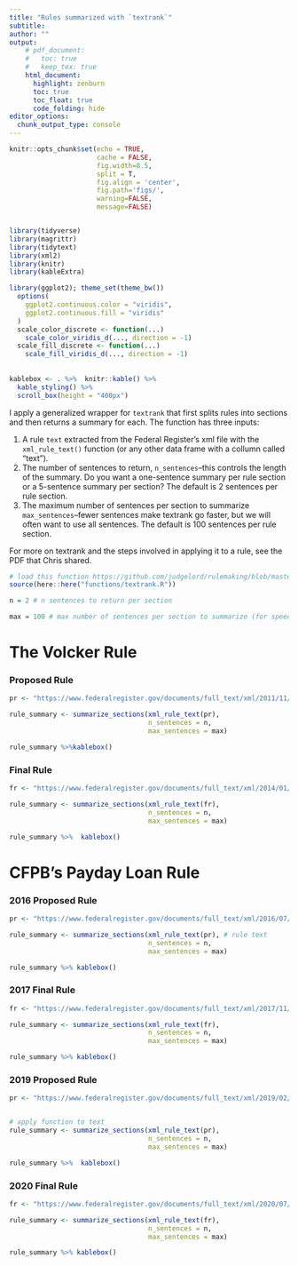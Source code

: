 ```yaml
---
title: "Rules summarized with `textrank`"
subtitle: 
author: ""
output:
    # pdf_document:
    #   toc: true
    #   keep_tex: true
    html_document:
      highlight: zenburn
      toc: true
      toc_float: true
      code_folding: hide
editor_options: 
  chunk_output_type: console
---
```



```r
knitr::opts_chunk$set(echo = TRUE, 
                      cache = FALSE, 
                      fig.width=8.5, 
                      split = T,
                      fig.align = 'center', 
                      fig.path='figs/',
                      warning=FALSE, 
                      message=FALSE)


library(tidyverse)
library(magrittr)
library(tidytext)
library(xml2)
library(knitr)
library(kableExtra)

library(ggplot2); theme_set(theme_bw())
  options(
    ggplot2.continuous.color = "viridis",
    ggplot2.continuous.fill = "viridis"
  )
  scale_color_discrete <- function(...)
    scale_color_viridis_d(..., direction = -1)
  scale_fill_discrete <- function(...)
    scale_fill_viridis_d(..., direction = -1)
  
  
kablebox <- . %>%  knitr::kable() %>% 
  kable_styling() %>% 
  scroll_box(height = "400px")
```

I apply a generalized wrapper for `textrank` that first splits rules into sections and then returns a summary for each. The function has three inputs:

1. A rule `text` extracted from the Federal Register's xml file with the `xml_rule_text()` function (or any other data frame with a collumn called "text").
1. The number of sentences to return, `n_sentences`--this controls the length of the summary. Do you want a one-sentence summary per rule section or a 5-sentence summary per section? The default is 2 sentences per rule section.  
1. The maximum number of sentences per section to summarize `max_sentences`--fewer sentences make textrank go faster, but we will often want to use all sentences. The default is 100 sentences per rule section.

For more on textrank and the steps involved in applying it to a rule, see the PDF that Chris shared. 

```r
# load this function https://github.com/judgelord/rulemaking/blob/master/functions/textrank.R
source(here::here("functions/textrank.R"))

n = 2 # n sentences to return per section

max = 100 # max number of sentences per section to summarize (for speed and robustness)
```

# The Volcker Rule 

### Proposed Rule
```r
pr <- "https://www.federalregister.gov/documents/full_text/xml/2011/11/07/2011-27184.xml"

rule_summary <- summarize_sections(xml_rule_text(pr), 
                                   n_sentences = n,
                                   max_sentences = max)

rule_summary %>%kablebox()
```

### Final Rule
```r
fr <- "https://www.federalregister.gov/documents/full_text/xml/2014/01/31/2013-31511.xml"

rule_summary <- summarize_sections(xml_rule_text(fr), 
                                   n_sentences = n,
                                   max_sentences = max)

rule_summary %>%  kablebox()
```

# CFPB's Payday Loan Rule

### 2016 Proposed Rule
```r
pr <- "https://www.federalregister.gov/documents/full_text/xml/2016/07/22/2016-13490.xml"

rule_summary <- summarize_sections(xml_rule_text(pr), # rule text 
                                   n_sentences = n,
                                   max_sentences = max)

rule_summary %>% kablebox()
```

### 2017 Final Rule
```r
fr <- "https://www.federalregister.gov/documents/full_text/xml/2017/11/17/2017-21808.xml"

rule_summary <- summarize_sections(xml_rule_text(fr), 
                                   n_sentences = n,
                                   max_sentences = max)

rule_summary %>% kablebox()
```

### 2019 Proposed Rule
```r
pr <- "https://www.federalregister.gov/documents/full_text/xml/2019/02/14/2019-01906.xml"


# apply function to text 
rule_summary <- summarize_sections(xml_rule_text(pr), 
                                   n_sentences = n,
                                   max_sentences = max)

rule_summary %>%  kablebox()
```

### 2020 Final Rule
```r
fr <- "https://www.federalregister.gov/documents/full_text/xml/2020/07/22/2020-14935.xml"

rule_summary <- summarize_sections(xml_rule_text(fr), 
                                   n_sentences = n,
                                   max_sentences = max)

rule_summary %>% kablebox()
```
